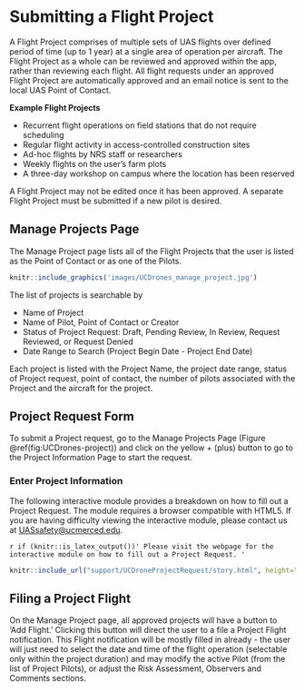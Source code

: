 # Submitting a Flight Project {#ch-UCDrones-project}

A Flight Project comprises of multiple sets of UAS flights over defined period of time (up to 1 year) at a single area of operation per aircraft.  The Flight Project as a whole can be reviewed and approved within the app, rather than reviewing each flight.  All flight requests under an approved Flight Project are automatically approved and an email notice is sent to the local UAS Point of Contact. 

**Example Flight Projects**

-	Recurrent flight operations on field stations that do not require scheduling
-	Regular flight activity in access-controlled construction sites
-	Ad-hoc flights by NRS staff or researchers
-	Weekly flights on the user’s farm plots
-	A three-day workshop on campus where the location has been reserved

A Flight Project may not be edited once it has been approved.  A separate Flight Project must be submitted if a new pilot is desired.

## Manage Projects Page

The Manage Project page lists all of the Flight Projects that the user is listed as the Point of Contact or as one of the Pilots.  

```r
knitr::include_graphics('images/UCDrones_manage_project.jpg')
```

The list of projects is searchable by 

- Name of Project
- Name of Pilot, Point of Contact or Creator
- Status of Project Request: Draft, Pending Review, In Review, Request Reviewed, or Request Denied
- Date Range to Search (Project Begin Date - Project End Date)

Each project is listed with the Project Name, the project date range, status of Project request, point of contact, the number of pilots associated with the Project and the aircraft for the project.

## Project Request Form

To submit a Project request, go to the Manage Projects Page (Figure \@ref(fig:UCDrones-project)) and click on the yellow + (plus) button to go to the Project Information Page to start the request.

### Enter Project Information
The following interactive module provides a breakdown on how to fill out a Project Request.  The module requires a browser compatible with HTML5.  If you are having difficulty viewing the interactive module, please contact us at <UASsafety@ucmerced.edu>.

`r if (knitr::is_latex_output())'
Please visit the webpage for the interactive module on how to fill out a Project Request.
'`

```r
knitr::include_url("support/UCDroneProjectRequest/story.html", height="640px")
```

<!--### Old Info


```r
knitr::include_graphics('images/UCDrones_project_1.jpg')
```

1. **Enter Aircraft** 
    
    Enter either the Aircraft FAA registration number, or search by the Aircraft's nickname.  All aircraft at your campus will be visible, so ensure that you select the correct one.  Remember, only one aircraft is permitted per Project.  If you plan on flying on multiple aircraft, you have two options:
        - If you the other aircrafts are backup or alternate aircraft, go ahead and list their registration number in the comments.
        - If the aircraft are planned to fly in addition, such as if they are outfitted with different sensors (RGB vs Multispec), please file an additional project for each one.
    
2. **Enter Pilot(s)**

    Add all of the pilots you want to attach to the project.  During the flight notification, you will be able to select which pilot or pilots will be active for each outing. 
    
    After a project is created, pilots are not able to be added to the project.  You must submit a new Project to add pilots - use the Copy Project button to autofill the Project form.

3. **Change Contact (Optional)**

    If someone else should be the point of contact, you can click on 'Change Contact' to select any person in the Risk and Safety Solutions directory - which normally includes all faculty and staff at all UC campuses.  Search by name.
    
4. **Project Name (Optional)**

    Enter a name to give to the Project Request.  If no Project Name is provided, the Project Name will default to the name of the Contact Person.  
    
5. **Project Purpose**

    Enter the purpose of the project.  In some cases, the applicable set of UAS regulations may depend on the purpose.  Currently selectable options include: Aerospace Research, Agricultural Research, Building Inspection or Surveying, Coursework, Club activity or Recreation, Demonstration, Environmental Research, Filming for hte University or Publicity, General Engineering, Testing or Flight Instruction, Other - Research, Other.
    
6. **UAS Regulation (Optional)**

    Depending on the purpose, the most common set of applicable UAS regulations is selected, but may be adjusted if you know which set you will be operating under.  
    
7. **Project Start Date - Project End Date**

    Select the starting and ending date for your Project request.  When adding a flight to a project, UC Drones will limit submissions for only this range of dates.  If a project needs to be extended, please submit a new Project Request.
    
8. **Expected Field Time**

    Submit an estimate of how long each outing for flight missions will be.  
    
9. **Frequency of Occurrence**

    Select a rough estimate of how often flight operations in this project will be.  Selectable options include: Daily, Weekly or Monthly.

10. **Expected Range of Time**

    Select an approximate range of time for when flight operations in this project will be.  Selectable options include: Morning, Noon, Afternoon, Evening, All Day.

```r
knitr::include_graphics('images/UCDrones_project_2.jpg')
```

11. **Project Location**

    Use the map to select your flight location.  How accurate your location needs to be is dependent on your location.  If you are planning to fly at a specific location on a campus, such as the southwest corner of a quad, make sure the coordinates point to that location.  However, if you plan to fly at various locations at a UC Natural Reserve Site where there is no significant variation in location risk (ie, flying in one quadrant is the same as flying in another quadrant), then simply point the coordinates to the general flight area.
    
    If you are planning for multiple flights, you may attach an annotated map with the specific flight paths and your safety mitigation procedures.
    
    If you have multiple flight locations with a similar risk profile within the same area, the annotated map should include approximate launch/landing locations for each section.  
    
12. **Max Distance (ft)**

    Enter your anticipated maximum flight distance from UAS operator (lateral distance).  Small UAS such as the DJI Mavic Series typically should not be flown at distances greater than 1000 ft from the operator.  Larger UAS may maintain VLOS at distances of 3000-4000 ft.
    
13. **Project Altitude (ft)**

    Enter your anticipated maximum flight altitude (AGL)
    
14. **Situational Questions**

    Answer 'Yes' or 'No' to the following set of questions about flying over people, near buildings or if this request is for an indoor project.
    
```r
knitr::include_graphics('images/UCDrones_project_3.jpg')
```


15. **Mission Profile (optional)**

    Provide your step-by-step flight procedures (or include as an attachment).  Describe your planning and safety measures.  You can also check the UC Drone Resources page (https://ucdrones.github.io/ch-resources.html) for templates of Mission Planning and Mission Checklists.

16. **Operation Restrictions (optional)**

    Select which issues you expect to encounter during your flight operations.
    
17. **Risk Assessment (optional)**

    Provide your justification of the safety of your flight operations with respect to any potential safety issue that you have identified.  Common issues to address: non-participant safety, uncertain weather conditions, telephone poles or powerlines.
    
18. **Observers (optional)**

    Include the name of any visual observers or other supporting personnel that will be a part of the UAS flight operation.
    
19. **Comments (optional)**

    Add in any other information, such as the project background or description, that might be necessary for reviewing the safety of the flight operation.

### Attach Files

After entering the flight information, click on 'Save' to be taken to the submission page.  On this page, the Project request is listed as a "DRAFT" and you can review all of the information you have previously entered.  Take the time to make sure that your GPS location and Project dates are correct.

```r
knitr::include_graphics('images/UCDrones_project_draft.jpg')
```

In addition to reviewing your submitted information, you can also attach other files.

**Files to Attach**

- Detailed Flight Plans indicating launch/recovery locations and flight paths for complicated flight operations
- Copies of your groups Standard Operating Procedures or custom checklists
- Permits or documentation of proof of authorization to access the flight location for State Parks, Natural Reserves or private properties

```r
knitr::include_graphics('images/UCDrones_project_comments.jpg')
```

To attach a file, click on "Select Files" to locate the file on your computer, then click "Upload Files" to upload it to the application.  Files that are selected but not uploaded will be deleted upon refreshing the page.

### Comments

Comments to and from the UAS Project reviewers can be added in the comments section at any time.  Both the UAS Project Reviewers and the Contact Person/Pilots will be notified by email whenever a comment is added to the Project Request.

-->

## Filing a Project Flight

On the Manage Project page, all approved projects will have a button to 'Add Flight.'  Clicking this button will direct the user to a file a Project Flight notification. This Flight notification will be mostly filled in already - the user will just need to select the date and time of the flight operation (selectable only within the project duration) and may modify the active Pilot (from the list of Project Pilots), or adjust the Risk Assessment, Observers and Comments sections.